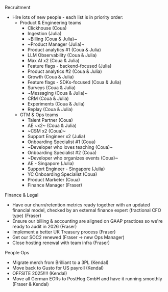 Recruitment
* Hire lots of new people - each list is in priority order:
  * Product & Engineering teams
    * Clickhouse (Coua)
    * Ingestion (Julia)
    * ~Billing (Coua & Julia)~
    * ~Product Manager (Julia)~
    * Product analytics #1 (Coua & Julia)
    * LLM Observability (Coua & Julia)
    * Max AI x2 (Coua & Julia)
    * Feature flags - backend-focused (Julia)
    * Product analytics #2 (Coua & Julia)
    * Growth (Coua & Julia)
    * Feature flags - SDKs-focused (Coua & Julia)
    * Surveys (Coua & Julia)
    * ~Messaging (Coua & Julia)~
    * CRM (Coua & Julia)
    * Experiments (Coua & Julia)
    * Replay (Coua & Julia)
  * GTM & Ops teams
    * Talent Partner (Coua)
    * AE ~x2~ (Coua & Julia)
    * ~CSM x2 (Coua)~
    * Support Engineer x2 (Julia)
    * Onboarding Specialist #1 (Coua)
    * ~Developer who loves teaching (Coua)~
    * Onboarding Specialist #2 (Coua)
    * ~Developer who organizes events (Coua)~
    * AE - Singapore (Julia)
    * Support Engineer - Singapore (Julia)
    * YC Onboarding Specialist (Coua)
    * Product Marketer (Coua)
    * Finance Manager (Fraser)

Finance & Legal
* Have our churn/retention metrics ready together with an updated financial model, checked by an external finance expert (fractional CFO type) (Fraser)
* Ensure our billing & accounting are aligned on GAAP practices so we're ready to audit in 2026 (Fraser)
* Implement a better UK Treasury process (Fraser)
* Get our SOC2 renewed (Fraser -> new Ops Manager)
* Close hosting renewal with team infra (Fraser)

People Ops
* Migrate merch from Brilliant to a 3PL (Kendal)
* Move back to Gusto for US payroll (Kendal)
* OFFSITE 2025!!!! (Kendal)
* Move all German EORs to PostHog GmbH and have it running smoothly (Fraser & Kendal)
